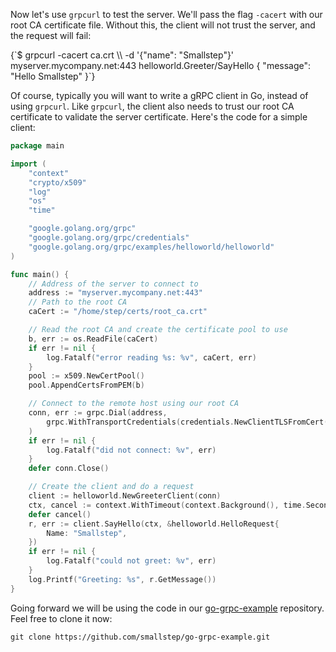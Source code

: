 Now let's use `grpcurl` to test the server.
We'll pass the flag `-cacert` with our root CA certificate file.
Without this, the client will not trust the server, and the request will fail:

<CodeBlock language="shell-session" copyText='grpcurl -cacert ca.crt -d &apos;{"name": "Smallstep"}&apos; myserver.mycompany.net:443 helloworld.Greeter/SayHello'>
{`$ grpcurl -cacert ca.crt \\
-d '{"name": "Smallstep"}' myserver.mycompany.net:443 helloworld.Greeter/SayHello
{
  "message": "Hello Smallstep"
}`}
</CodeBlock>

Of course, typically you will want to write a gRPC client in Go, instead of using `grpcurl`. 
Like `grpcurl`, the client also needs to trust our root CA certificate to validate the server certificate.
Here's the code for a simple client:

```go
package main

import (
	"context"
	"crypto/x509"
	"log"
	"os"
	"time"

	"google.golang.org/grpc"
	"google.golang.org/grpc/credentials"
	"google.golang.org/grpc/examples/helloworld/helloworld"
)

func main() {
	// Address of the server to connect to
	address := "myserver.mycompany.net:443"
	// Path to the root CA
	caCert := "/home/step/certs/root_ca.crt"

	// Read the root CA and create the certificate pool to use
	b, err := os.ReadFile(caCert)
	if err != nil {
		log.Fatalf("error reading %s: %v", caCert, err)
	}
	pool := x509.NewCertPool()
	pool.AppendCertsFromPEM(b)

	// Connect to the remote host using our root CA
	conn, err := grpc.Dial(address,
		grpc.WithTransportCredentials(credentials.NewClientTLSFromCert(pool, "")),
	)
	if err != nil {
		log.Fatalf("did not connect: %v", err)
	}
	defer conn.Close()

	// Create the client and do a request
	client := helloworld.NewGreeterClient(conn)
	ctx, cancel := context.WithTimeout(context.Background(), time.Second)
	defer cancel()
	r, err := client.SayHello(ctx, &helloworld.HelloRequest{
		Name: "Smallstep",
	})
	if err != nil {
		log.Fatalf("could not greet: %v", err)
	}
	log.Printf("Greeting: %s", r.GetMessage())
}
```

Going forward we will be using the code in our
[go-grpc-example](https://github.com/smallstep/go-grpc-example) repository. Feel
free to clone it now:

```shell
git clone https://github.com/smallstep/go-grpc-example.git
```
